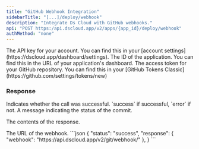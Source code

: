 ```yaml
---
title: "GitHub Webhook Integration"
sidebarTitle: "[...]/deploy/webhook"
description: "Integrate Ds Cloud with GitHub webhooks."
api: "POST https:/api.dscloud.app/v2/apps/{app_id}/deploy/webhook"
authMethod: "none"
---
```


<ParamField header="Authorization" type="string" placeholder="API KEY" required>
  The API key for your account. You can find this in your [account settings](https://dscloud.app/dashboard/settings).
</ParamField>

<ParamField path="app_id" type="string" placeholder="Application ID" required>
  The ID of the application. You can find this in the URL of your application's dashboard.
</ParamField>

<ParamField body="access_token" type="string" placeholder="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" required>
  The access token for your GitHub repository. You can find this in your [GitHub Tokens Classic](https://github.com/settings/tokens/new)
</ParamField>

### Response

<ResponseField name="status" type="string">
  Indicates whether the call was successful. `success` if successful, `error` if not.
</ResponseField>
<ResponseField name="message" type="string">
  A message indicating the status of the commit.
</ResponseField>

<ResponseField name="response" type="object">

The contents of the response.

<Expandable title="Toggle object">

<ResponseField name="webhook" type="string">
  The URL of the webhook.
</ResponseField>

</Expandable>
</ResponseField>

<ResponseExample>
```json
{
    "status": "success",
    "response": { 
        "webhook": "https://api.dscloud.app/v2/git/webhook/<webhook-code>"
    },
}
```
</ResponseExample>